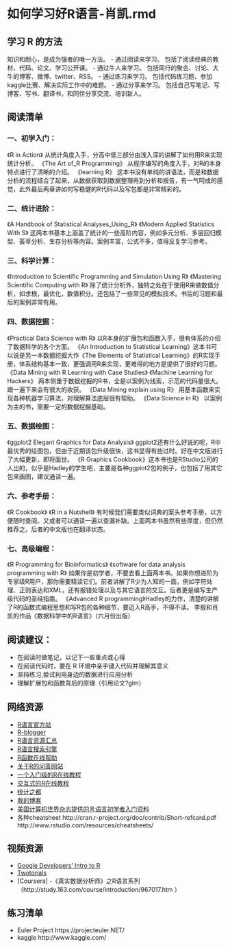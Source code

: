 # 如何学习好R语言-肖凯.rmd

## 学习 R 的方法
知识和耐心，是成为强者的唯一方法。
- 通过阅读来学习。
  包括了阅读经典的教材、代码、论文、学习公开课。
- 通过牛人来学习。
 包括同行的聚会、讨论、大牛的博客、微博、twitter、RSS。
- 通过练习来学习。
 包括代码练习题、参加kaggle比赛、解决实际工作中的难题。
- 通过分享来学习。
 包括自己写笔记、写博客、写书、翻译书，和同伴分享交流、培训新人。

## 阅读清单

###  一、初学入门：
《R in Action》
从统计角度入手，分高中低三部分由浅入深的讲解了如何用R来实现统计分析。
《The Art of_R Programming》
从程序编写的角度入手，对R的本身特点进行了清晰的介绍。
《learning R》
这本书没有单纯的讲语法，而是和数据分析的流程结合了起来，从数据获取到数据整理再到分析和报告，有一气呵成的感觉，此外最后两章讲如何写稳健的R代码以及写包都是非常精彩的。

### 二、统计进阶：
《A Handbook of Statistical Analyses_Using_R》
《Modern Applied Statistics With S》
这两本书基本上涵盖了统计的一些高阶内容，例如多元分析、多层回归模型、荟萃分析、生存分析等内容。案例丰富，公式不多，值得反复学习参考。

### 三、科学计算：
《Introduction to Scientific Programming and Simulation Using R》
《Mastering Scientific Computing with R》
除了统计分析外，独特之处在于使用R来做数值分析，如求根，最优化，数值积分。还包括了一些常见的模拟技术。书后的习题和最后的案例非常有用。

### 四、数据挖掘：
《Practical Data Science with R》
以R本身的扩展包和函数入手，很有体系的介绍了数据科学的各个方面。
《An Introduction to Statistical Learning》这本书可以说是另一本数据挖掘大作《The Elements of Statistical Learning》的R实现手册，体系结构基本一致，更强调用R来实现，更难得的地方是提供了很好的习题。
《Data Mining with R Learning with Case Studies》
《Machine Learning for Hackers》
两本侧重于数据挖掘的R书，全是以案例为线索，示范的代码量很大。跟一遍下来会有很大的收获。
《Data Mining explain using R》
用基本函数来实现各种机器学习算法，对理解算法底层很有帮助。
《Data Science in R》
以案例为主的书，需要一定的数据挖掘基础。

### 五、数据绘图：
《ggplot2 Elegant Graphics for Data Analysis》
ggplot2还有什么好说的呢，R中最优秀的绘图包，但由于近期该包升级很快，这书显得有些过时。好在中文版进行了大幅更新，即将面世。
《R Graphics Cookbook》这本书也是RStudio公司的人出的，似乎是Hadley的学生吧，主要是各种ggplot2包的例子，也包括了用其它包来画图，建议通读一遍。

### 六、参考手册：
《R Cookbook》
《R in a Nutshell》
有时候我们需要类似词典的案头参考手册，以方便随时查阅。又或者可以通读一遍以查漏补缺。上面两本书虽然有些厚度，但仍然推荐之。后者的中文版也在翻译状态。

### 七、高级编程：
《R Programming for Bioinformatics》
《software for data analysis programming with R》
如果你是初学者，不要去看上面两本书。如果你想进阶为专家级R用户，那你需要精读它们。前者讲解了R少为人知的一面，例如字符处理、正则表达和XML，还有报错处理以及与其它语言的交互。后者更是编写生产级代码的圣经指南。
《Advanced R programming》Hadley的力作，清楚的讲解了R的函数式编程思想和写R包的各种细节，要迈入R高手，不得不读。
李舰和肖凯的作品《数据科学中的R语言》（六月份出版）

## 阅读建议：
- 在阅读时做笔记，以记下一些重点或心得
- 在阅读代码时，要在 R 环境中亲手键入代码并理解其意义
- 坚持练习,尝试利用身边的数据进行应用分析
- 理解扩展包和函数背后的原理（引用论文?glm）

## 网络资源
- [R语言官方站](http://www.r-project.org/)
- [R-blogger](http://www.r-bloggers.com/)
- [R语言资源汇总](https://github.com/qinwf/awesome-R)
- [R语言搜索引擎](http://www.rseek.org/)
- [R函数在线帮助](http://www.rdocumentation.org/)
- [关于R的问答网站](http://stackoverflow.com/questions/tagged/r)
- [一个入门级的R在线教程](http://tryr.codeschool.com/)
- [交互式的R在线教程](https://www.datacamp.com)
- [统计之都](http://cos.name/)
- [我的博客](http://xccds1977.blogspot.com)
- [美国计算机世界杂志提供的Ｒ语言初学者入门资料](http://www.computerworld.com/s/article/9239625/Beginner_s_guide_to_R_Introduction)
- 各种cheatsheet
 http://cran.r-project.org/doc/contrib/Short-refcard.pdf
 http://www.rstudio.com/resources/cheatsheets/

## 视频资源
- [Google Developers' Intro to R](http://www.youtube.com/watch?v=iffR3fWv4xw&list=PLOU2XLYxmsIK9qQfztXeybpHvru-TrqAP)
- [Twotorials](http://www.twotorials.com/)
- [Coursera]
-《真实数据分析师》之R语言系列（http://study.163.com/course/introduction/967017.htm ）

## 练习清单
- Euler Project
https://projecteuler.NET/
- kaggle
http://www.kaggle.com/